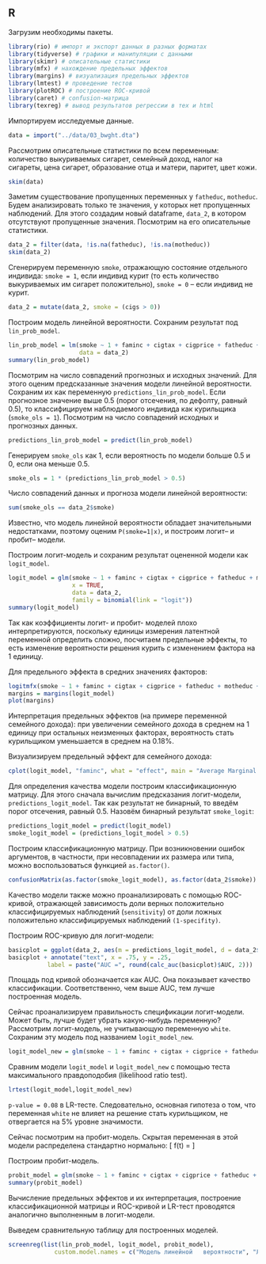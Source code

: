 ## R

Загрузим необходимы пакеты.

```r
library(rio) # импорт и экспорт данных в разных форматах
library(tidyverse) # графики и манипуляции с данными
library(skimr) # описательные статистики
library(mfx) # нахождение предельных эффектов
library(margins) # визуализация предельных эффектов
library(lmtest) # проведение тестов
library(plotROC) # построение ROC-кривой
library(caret) # confusion-матрица
library(texreg) # вывод результатов регрессии в тех и html
```

Импортируем исследуемые данные.

```r
data = import("../data/03_bwght.dta") 
```

Рассмотрим описательные статистики по всем переменным: количество выкуриваемых сигарет, семейный доход, налог на сигареты, цена сигарет, образование отца и матери, паритет, цвет кожи.

```r
skim(data)
```

Заметим существование пропущенных переменных у `fatheduc`, `motheduc`. 
Будем анализировать только те значения, у которых нет пропущенных наблюдений.
Для этого создадим новый dataframe, `data_2`, в котором отсутствуют пропущенные значения. 
Посмотрим на его описательные статистики.

```r
data_2 = filter(data, !is.na(fatheduc), !is.na(motheduc))
skim(data_2)
```

Сгенерируем переменную `smoke`, отражающую состояние отдельного индивида: `smoke = 1`, если индивид курит (то есть количество выкуриваемых им сигарет положительно), `smoke = 0` – если индивид не курит.

```r
data_2 = mutate(data_2, smoke = (cigs > 0))
```

Построим модель линейной вероятности. Сохраним результат под `lin_prob_model`. 

```r
lin_prob_model = lm(smoke ~ 1 + faminc + cigtax + cigprice + fatheduc + motheduc + parity + white, 
                    data = data_2)
summary(lin_prob_model)
```

Посмотрим на число совпадений прогнозных и исходных значений. 
Для этого оценим предсказанные значения модели линейной вероятности. Сохраним их как переменную `predictions_lin_prob_model`. 
Если прогнозное значение выше 0.5 (порог отсечения, по дефолту, равный 0.5), то классифицируем наблюдаемого индивида как курильщика (`smoke_ols = 1`). 
Посмотрим на число совпадений исходных и прогнозных данных.

```r
predictions_lin_prob_model = predict(lin_prob_model)
```

Генерируем `smoke_ols` как 1, если вероятность по модели больше 0.5 и 0, если она меньше 0.5.

```r
smoke_ols = 1 * (predictions_lin_prob_model > 0.5)
```

Число совпадений данных и прогноза модели линейной вероятности:

```r
sum(smoke_ols == data_2$smoke)
```

Известно, что модель линейной вероятности обладает значительными недостатками, поэтому оценим `P(smoke=1|x)`, и построим логит– и пробит– модели.

Построим логит-модель и сохраним результат оцененной модели как `logit_model`.

```r
logit_model = glm(smoke ~ 1 + faminc + cigtax + cigprice + fatheduc + motheduc + parity + white, 
                  x = TRUE, 
                  data = data_2, 
                  family = binomial(link = "logit"))
summary(logit_model)
```

Так как коэффициенты логит- и пробит- моделей плохо интерпретируются, поскольку единицы измерения латентной переменной определить сложно, посчитаем предельные эффекты, то есть изменение вероятности решения курить с изменением фактора на 1 единицу. 

Для предельного эффекта в средних значениях факторов:

```r
logitmfx(smoke ~ 1 + faminc + cigtax + cigprice + fatheduc + motheduc + parity + white, data = data_2, atmean = TRUE)
margins = margins(logit_model)
plot(margins)
```

Интерпретация предельных эффектов (на примере переменной семейного дохода): при увеличении семейного дохода в среднем на 1 единицу при остальных неизменных факторах, вероятность стать курильщиком уменьшается в среднем на 0.18%. 

Визуализируем предельный эффект для семейного дохода:

```r
cplot(logit_model, "faminc", what = "effect", main = "Average Marginal Effect of Faminc")
```

Для определения качества модели построим классификационную матрицу. 
Для этого сначала вычислим предсказания логит-модели, `predictions_logit_model`. Так как результат не бинарный, то введём порог отсечения, равный 0.5.
Назовём бинарный результат `smoke_logit`:

```r
predictions_logit_model = predict(logit_model)
smoke_logit_model = (predictions_logit_model > 0.5)
```

Построим классификационную матрицу. 
При возникновении ошибок аргументов, в частности, при несовпадении их размера или типа, можно воспользоваться функцией `as.factor()`.

```r
confusionMatrix(as.factor(smoke_logit_model), as.factor(data_2$smoke))
```

Качество модели также можно проанализировать с помощью ROC-кривой, отражающей зависимость доли верных положительно классифицируемых наблюдений (`sensitivity`) от доли ложных положительно классифицируемых наблюдений `(1-specifity)`. 

Построим ROC-кривую для логит-модели:

```r
basicplot = ggplot(data_2, aes(m = predictions_logit_model, d = data_2$smoke)) + geom_roc()
basicplot + annotate("text", x = .75, y = .25, 
           label = paste("AUC =", round(calc_auc(basicplot)$AUC, 2)))
```

Площадь под кривой обозначается как AUC. 
Она показывает качество классификации. Соответственно, чем выше AUC, тем лучше построенная модель.

Сейчас проанализируем правильность спецификации логит-модели. Может быть, лучше будет убрать какую-нибудь переменную?
Рассмотрим логит-модель, не учитывающую переменную `white`. 
Сохраним эту модель под названием `logit_model_new`. 

```r
logit_model_new = glm(smoke ~ 1 + faminc + cigtax + cigprice + fatheduc + motheduc + parity, x = TRUE, data = data_2, family = binomial(link = "logit"))
```

Сравним модели `logit_model` и `logit_model_new` с помощью теста максимального правдоподобия (likelihood ratio test).

```r
lrtest(logit_model,logit_model_new)
```

`p-value = 0.08` в LR-тесте. 
Следовательно, основная гипотеза о том, что переменная `white` не влияет на решение стать курильщиком, не отвергается на 5% уровне значимости.

Сейчас посмотрим на пробит-модель. Скрытая переменная в этой модели распределена стандартно нормально: 
\[
f(t) = \frac{1 \cdot e^{\frac{-t^2}{2}}}{\sqrt{2 \cdot \pi}}
\]

Построим пробит-модель.

```r
probit_model = glm(smoke ~ 1 + faminc + cigtax + cigprice + fatheduc + motheduc + parity + white, data = data_2, family = binomial(link = "probit"))
summary(probit_model)
```

Вычисление предельных эффектов и их интерпретация, построение классификационной матрицы и ROC-кривой и LR-тест проводятся аналогично выполненным в логит-модели.

Выведем сравнительную таблицу для построенных моделей.

```r
screenreg(list(lin_prob_model, logit_model, probit_model), 
             custom.model.names = c("Модель линейной   вероятности", "Логит-модель", "Пробит-модель"))
```
